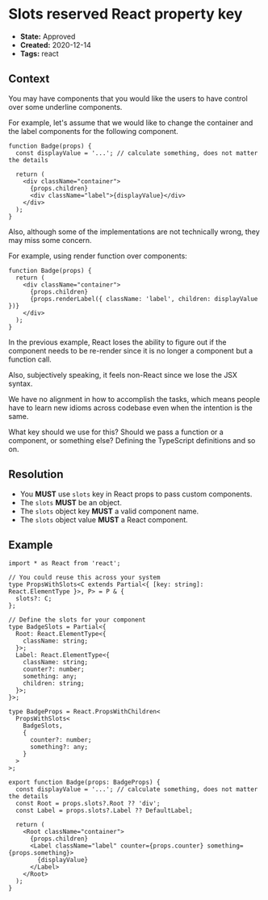 # Slots reserved React property key

- **State:** Approved
- **Created:** 2020-12-14
- **Tags:** react

## Context

You may have components that you would like the users to have control over
some underline components.

For example, let's assume that we would like to change the container and the
label components for the following component.

```tsx
function Badge(props) {
  const displayValue = '...'; // calculate something, does not matter the details

  return (
    <div className="container">
      {props.children}
      <div className="label">{displayValue}</div>
    </div>
  );
}
```

Also, although some of the implementations are not technically wrong, they may
miss some concern.

For example, using render function over components:

```tsx
function Badge(props) {
  return (
    <div className="container">
      {props.children}
      {props.renderLabel({ className: 'label', children: displayValue })}
    </div>
  );
}
```

In the previous example, React loses the ability to figure out if the component
needs to be re-render since it is no longer a component but a function call.

Also, subjectively speaking, it feels non-React since we lose the JSX syntax.

We have no alignment in how to accomplish the tasks, which means people have to
learn new idioms across codebase even when the intention is the same.

What key should we use for this? Should we pass a function or a component, or
something else? Defining the TypeScript definitions and so on.

## Resolution

- You **MUST** use `slots` key in React props to pass custom components.
- The `slots` **MUST** be an object.
- The `slots` object key **MUST** a valid component name.
- The `slots` object value **MUST** a React component.

## Example

```tsx
import * as React from 'react';

// You could reuse this across your system
type PropsWithSlots<C extends Partial<{ [key: string]: React.ElementType }>, P> = P & {
  slots?: C;
};

// Define the slots for your component
type BadgeSlots = Partial<{
  Root: React.ElementType<{
    className: string;
  }>;
  Label: React.ElementType<{
    className: string;
    counter?: number;
    something: any;
    children: string;
  }>;
}>;

type BadgeProps = React.PropsWithChildren<
  PropsWithSlots<
    BadgeSlots,
    {
      counter?: number;
      something?: any;
    }
  >
>;

export function Badge(props: BadgeProps) {
  const displayValue = '...'; // calculate something, does not matter the details
  const Root = props.slots?.Root ?? 'div';
  const Label = props.slots?.Label ?? DefaultLabel;

  return (
    <Root className="container">
      {props.children}
      <Label className="label" counter={props.counter} something={props.something}>
        {displayValue}
      </Label>
    </Root>
  );
}
```
